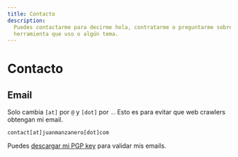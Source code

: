 ```yaml
---
title: Contacto
description:
  Puedes contactarme para decirme hola, contratarme o preguntarme sobre alguna
  herramienta que uso o algún tema.
---
```


# Contacto

## Email

Solo cambia `[at]` por `@` y `[dot]` por `.`. Esto es para evitar que web
crawlers obtengan mi email.

```
contact[at]juanmanzanero[dot]com
```

Puedes [descargar mi PGP key](/publickey.contact@juanmanzanero.com-bc93bba27f657fc49730741013ec4a1443f077a9.asc) para validar mis emails.
